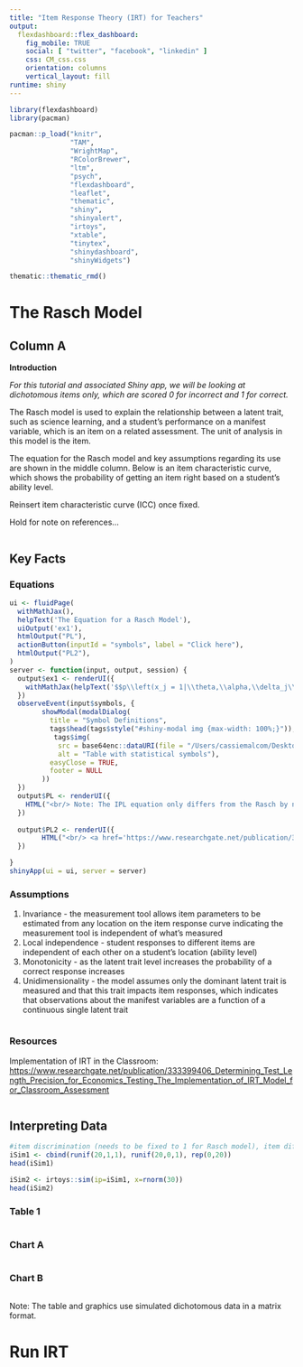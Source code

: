 ---
title: "Item Response Theory (IRT) for Teachers"
output: 
  flexdashboard::flex_dashboard:
    fig_mobile: TRUE
    social: [ "twitter", "facebook", "linkedin" ]
    css: CM_css.css
    orientation: columns
    vertical_layout: fill
runtime: shiny
---

```{r setup, include=FALSE}
library(flexdashboard)
library(pacman)

pacman::p_load("knitr", 
               "TAM", 
               "WrightMap", 
               "RColorBrewer", 
               "ltm", 
               "psych", 
               "flexdashboard", 
               "leaflet", 
               "thematic", 
               "shiny", 
               "shinyalert", 
               "irtoys", 
               "xtable", 
               "tinytex",
               "shinydashboard",
               "shinyWidgets")

thematic::thematic_rmd()
```

# The Rasch Model

## **Column A** {style="black"}

**Introduction**

*For this tutorial and associated Shiny app, we will be looking at dichotomous items only, which are scored 0 for incorrect and 1 for correct.*

The Rasch model is used to explain the relationship between a latent trait, such as science learning, and a student's performance on a manifest variable, which is an item on a related assessment. The unit of analysis in this model is the item.

The equation for the Rasch model and key assumptions regarding its use are shown in the middle column. Below is an item characteristic curve, which shows the probability of getting an item right based on a student's ability level.

Reinsert item characteristic curve (ICC) once fixed.

Hold for note on references...

```{r}

```

## Key Facts

### Equations  {style="blue"}

```{r}
ui <- fluidPage(
  withMathJax(),
  helpText('The Equation for a Rasch Model'),
  uiOutput('ex1'),
  htmlOutput("PL"),
  actionButton(inputId = "symbols", label = "Click here"),
  htmlOutput("PL2"),
)
server <- function(input, output, session) {
  output$ex1 <- renderUI({
    withMathJax(helpText('$$p\\left(x_j = 1|\\theta,\\alpha,\\delta_j\\right) = \\frac{e^{(\\theta-\\delta_j)}}{1 + e^{(\\theta-\\delta_j)}}$$'))
  })
  observeEvent(input$symbols, {
        showModal(modalDialog(
          title = "Symbol Definitions",
          tags$head(tags$style("#shiny-modal img {max-width: 100%;}")),
           tags$img(
            src = base64enc::dataURI(file = "/Users/cassiemalcom/Desktop/CM2020/23_Winter Term Classes/EDLD 640 DS Cap/MalcomIRTshiny/Images/2023-02-28_14-10-27.jpg", mime = "image/jpeg"),
            alt = "Table with statistical symbols"),
          easyClose = TRUE,
          footer = NULL
        ))
  })
  output$PL <- renderUI({
    HTML("<br/> Note: The IPL equation only differs from the Rasch by not constraining item discrimination (α) to 1. <br/>")
  })
  
  output$PL2 <- renderUI({
        HTML("<br/> <a href='https://www.researchgate.net/publication/333399406_Determining_Test_Length_Precision_for_Economics_Testing_The_Implementation_of_IRT_Model_for_Classroom_Assessment'> Implementation of IRT in the Classroom </a>")
  })

}
shinyApp(ui = ui, server = server)

```

### Assumptions

1.  Invariance - the measurement tool allows item parameters to be estimated from any location on the item response curve indicating the measurement tool is independent of what's measured
2.  Local independence - student responses to different items are independent of each other on a student's location (ability level)
3.  Monotonicity - as the latent trait level increases the probability of a correct response increases
4.  Unidimensionality - the model assumes only the dominant latent trait is measured and that this trait impacts item responses, which indicates that observations about the manifest variables are a function of a continuous single latent trait

```{r}

```

### Resources

Implementation of IRT in the Classroom: <https://www.researchgate.net/publication/333399406_Determining_Test_Length_Precision_for_Economics_Testing_The_Implementation_of_IRT_Model_for_Classroom_Assessment>

```{r}

```

## Interpreting Data  {.tabset data-width="650"}

```{r sd1, include=FALSE}
#item discrimination (needs to be fixed to 1 for Rasch model), item difficulty, and number of items
iSim1 <- cbind(runif(20,1,1), runif(20,0,1), rep(0,20))
head(iSim1)
```

```{r sd2, include=FALSE}
iSim2 <- irtoys::sim(ip=iSim1, x=rnorm(30))
head(iSim2)
```

### Table 1

```{r}

```

### Chart A

```{r}

```

### Chart B

```{r}

```

Note: The table and graphics use simulated dichotomous data in a matrix format.

# Run IRT
